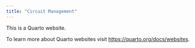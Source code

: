 ```yaml
---
title: "Circuit Management"
---
```


This is a Quarto website.

To learn more about Quarto websites visit <https://quarto.org/docs/websites>.
